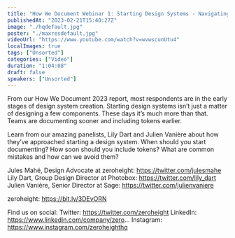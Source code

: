 ```yaml
---
title: "How We Document Webinar 1: Starting Design Systems - Navigating the beginning"
publishedAt: "2023-02-21T15:40:27Z"
image: "./hqdefault.jpg"
poster: "./maxresdefault.jpg"
videoUrl: "https://www.youtube.com/watch?v=wvwscunUtu4"
localImages: true
tags: ["Unsorted"]
categories: ["Video"]
duration: "1:04:08"
draft: false
speakers: ["Unsorted"]
---
```


From our How We Document 2023 report, most respondents are in the early stages of design system creation. Starting design systems isn’t just a matter of designing a few components. These days it’s much more than that. Teams are documenting sooner and including tokens earlier.

Learn from our amazing panelists, Lily Dart and Julien Vanière about how they’ve approached starting a design system. When should you start documenting? How soon should you include tokens? What are common mistakes and how can we avoid them?

Jules Mahé, Design Advocate at zeroheight: https://twitter.com/julesmahe
Lily Dart, Group Design Director at Photobox: https://twitter.com/lily_dart
Julien Vanière, Senior Director at Sage: https://twitter.com/julienvaniere

zeroheight: https://bit.ly/3DEvORN

Find us on social:
Twitter: https://twitter.com/zeroheight
LinkedIn: https://www.linkedin.com/company/zero...
Instagram: https://www.instagram.com/zeroheighthq
